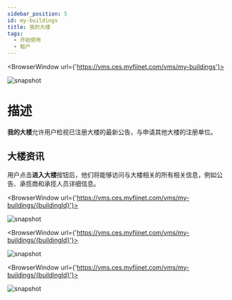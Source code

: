 ---
sidebar_position: 5
id: my-buildings
title: 我的大楼
tags:
  - 开始使用
  - 租户
---


<BrowserWindow url={'https://vms.ces.myfiinet.com/vms/my-buildings'}>

![snapshot](/assets/vms/vms-my-buildings-zh-hant.png)

</BrowserWindow>

# 描述

**我的大楼**允许用户检视已注册大楼的最新公告，与申请其他大楼的注册单位。

## 大楼资讯

用户点击**进入大楼**按钮后，他们将能够访问与大楼相关的所有相关信息，例如公告、承揽商和承揽人员详细信息。

<BrowserWindow url={'https://vms.ces.myfiinet.com/vms/my-buildings/{buildingId}'}>

![snapshot](/assets/vms/vms-building-zh-hant.png)

</BrowserWindow>

<BrowserWindow url={'https://vms.ces.myfiinet.com/vms/my-buildings/{buildingId}'}>

![snapshot](/assets/vms/vms-building-contractor-zh-hant.png)

</BrowserWindow>

<BrowserWindow url={'https://vms.ces.myfiinet.com/vms/my-buildings/{buildingId}'}>

![snapshot](/assets/vms/vms-building-contractor-personnel-zh-hant.png)

</BrowserWindow>

